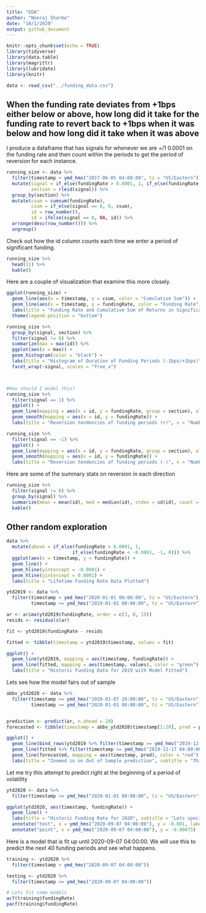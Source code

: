 ```yaml
---
title: "EDA"
author: "Neeraj Sharma"
date: "10/1/2020"
output: github_document
---
```


```r
knitr::opts_chunk$set(echo = TRUE)
library(tidyverse)
library(data.table)
library(magrittr)
library(lubridate)
library(knitr)

data <- read_csv("../funding_data.csv")
```

## When the funding rate deviates from +1bps either below or above, how long did it take for the funding rate to revert back to +1bps when it was below and how long did it take when it was above

I produce a dataframe that has signals for whenever we are +/1 0.0001 on the funding rate and then count within the periods to get the period of reversion for each instance. 

```r
running_size <- data %>%
  filter(timestamp > ymd_hms("2017-06-05 04:00:00", tz = "US/Eastern")) %>%
  mutate(signal = if_else(fundingRate > 0.0001, 1, if_else(fundingRate < -0.0001, -1, 0)),
         section = rleid(signal)) %>%
  group_by(section) %>%
  mutate(csum = cumsum(fundingRate),
         csum = if_else(signal == 0, 0, csum),
         id = row_number(),
         id = ifelse(signal == 0, NA, id)) %>%
  arrange(desc(row_number())) %>%
  ungroup()
```

Check out how the id column counts each time we enter a period of significant funding. 

```r
running_size %>%
  head(11) %>%
  kable()
```

Here are a couple of visualization that examine this more closely.

```r
ggplot(running_size) + 
  geom_line(aes(x = timestamp, y = csum, color = "Cumulative Sum")) + 
  geom_line(aes(x = timestamp, y = fundingRate, color = "Funding Rate")) + 
  labs(title = "Funding Rate and Cumulative Sum of Returns in Significant Funding Periods", x = "Time", y = "Returns", color = "") +
  theme(legend.position = "bottom")

running_size %>%
  group_by(signal, section) %>%
  filter(signal != 0) %>%
  summarize(max = max(id)) %>%
  ggplot(aes(x = max)) + 
  geom_histogram(color = "black") + 
  labs(title = "Histogram of Duration of Funding Periods (-1bps/+1bps)") + 
  facet_wrap(~signal, scales = "free_x")



#How should I model this?
running_size %>%
  filter(signal == 1) %>%
  ggplot() + 
  geom_line(mapping = aes(x = id, y = fundingRate, group = section), alpha = 0.3) + 
  geom_smooth(mapping = aes(x = id, y = fundingRate)) +
  labs(title = "Reversion tendencies of funding periods (+)", x = "Number of funding intervals")

running_size %>%
  filter(signal == -1) %>%
  ggplot() + 
  geom_line(mapping = aes(x = id, y = fundingRate, group = section), alpha = 0.3) + 
  geom_smooth(mapping = aes(x = id, y = fundingRate)) +
  labs(title = "Reversion tendencies of funding periods (-)", x = "Number of funding intervals")
```

Here are some of the summary stats on reversion in each direction

```r
running_size %>%
  filter(signal != 0) %>%
  group_by(signal) %>%
  summarize(mean = mean(id), med = median(id), stdev = sd(id), count = n()) %>%
  kable()

```

## Other random exploration

```r
data %>%
  mutate(above = if_else(fundingRate > 0.0001, 1, 
                        if_else(fundingRate < -0.0001, -1, 0))) %>%
  ggplot(aes(x = timestamp, y = fundingRate)) + 
  geom_line() + 
  geom_hline(yintercept = -0.0001) + 
  geom_hline(yintercept = 0.0001) + 
  labs(title = "Lifetime Funding Rate Data Plotted") 
```

```r
ytd2019 <- data %>%
  filter(timestamp < ymd_hms("2020-01-01 00:00:00", tz = "US/Eastern"),
         timestamp >= ymd_hms("2019-01-01 00:00:00", tz = "US/Eastern"))

ar <- arima(ytd2019$fundingRate, order = c(3, 0, 15))
resids <- residuals(ar)

fit <- ytd2019$fundingRate - resids

fitted <- tibble(timestamp = ytd2019$timestamp, values = fit)

ggplot() + 
  geom_line(ytd2019, mapping = aes(timestamp, fundingRate)) + 
  geom_line(fitted, mapping = aes(timestamp, values), color = "green") + 
  labs(title = "Historic Funding Data for 2019 with Model Fitted")
```

Lets see how the model fairs out of sample

```r
abbv_ytd2020 <- data %>%
  filter(timestamp <= ymd_hms("2020-01-07 20:00:00", tz = "US/Eastern"),
         timestamp >= ymd_hms("2020-01-01 00:00:00", tz = "US/Eastern"))


prediction <- predict(ar, n.ahead = 20)
forecasted <- tibble(timestamp = abbv_ytd2020$timestamp[1:20], pred = prediction[["pred"]] %>% as.numeric())

ggplot() + 
  geom_line(bind_rows(ytd2019 %>% filter(timestamp >= ymd_hms("2019-12-17 04:00:00", tz = "US/Eastern")), abbv_ytd2020), mapping = aes(timestamp, fundingRate)) + 
  geom_line(fitted %>% filter(timestamp >= ymd_hms("2019-12-17 04:00:00", tz = "US/Eastern")), mapping = aes(timestamp, values), color = "green") + 
  geom_line(forecasted, mapping = aes(timestamp, pred), color = "red") + 
  labs(title = "Zoomed in on Out of Sample prediction", subtitle = "This is not interesting because I don't have volatility. Need to pick a better sample.")
```

Let me try this attempt to predict right at the beginning of a period of volatility

```r
ytd2020 <- data %>%
  filter(timestamp >= ymd_hms("2020-01-01 00:00:00", tz = "US/Eastern"))

ggplot(ytd2020, aes(timestamp, fundingRate)) + 
  geom_line() + 
  labs(title = "Historic Funding Rate for 2020", subtitle = "Lets specifically analyze the period beginning on 2020-09-07 04:00:00") + 
  annotate("text", x = ymd_hms("2020-09-07 04:00:00"), y = -0.001, label = "2020-09-07 04:00:00") + 
  annotate("point", x = ymd_hms("2020-09-07 04:00:00"), y = -0.00075)
```

Here is a model that is fit up until 2020-09-07 04:00:00. We will use this to predict the next 40 funding periods and see what happens. 

```r
training <- ytd2020 %>%
  filter(timestamp < ymd_hms("2020-09-07 04:00:00"))

testing <- ytd2020 %>%
  filter(timestamp >= ymd_hms("2020-09-07 04:00:00"))

# Lets fit some models
acf(training$fundingRate)
pacf(training$fundingRate)
```


